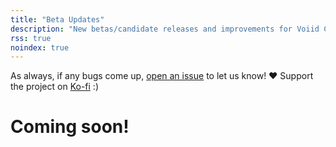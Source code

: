 ```yaml
---
title: "Beta Updates"
description: "New betas/candidate releases and improvements for Voiid Countdown Timer plugin"
rss: true
noindex: true
---
```


As always, if any bugs come up, [open an issue](https://github.com/Voiid-Studios/voiidcountdown/issues) to let us know!
❤️ Support the project on [Ko-fi](https://ko-fi.com/maxxvoiid) :)

# Coming soon!